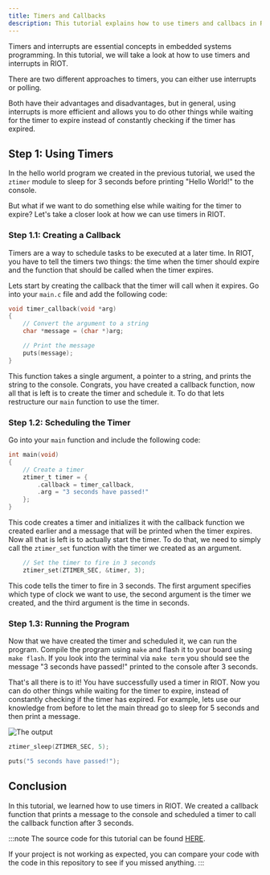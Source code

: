 ```yaml
---
title: Timers and Callbacks
description: This tutorial explains how to use timers and callbacs in RIOT.
---
```



Timers and interrupts are essential concepts in embedded systems programming. In this tutorial, we will take a look at how to use timers and interrupts in RIOT.

There are two different approaches to timers, you can either use interrupts or polling. 

Both have their advantages and disadvantages, but in general, using interrupts is more efficient and allows you to do other things while waiting for the timer to expire instead of constantly checking if the timer has expired.

## Step 1: Using Timers

In the hello world program we created in the previous tutorial, we used the `ztimer` module to sleep for 3 seconds before printing "Hello World!" to the console. 

But what if we want to do something else while waiting for the timer to expire? Let's take a closer look at how we can use timers in RIOT.

### Step 1.1: Creating a Callback

Timers are a way to schedule tasks to be executed at a later time. In RIOT, you have to tell the timers two things: the time when the timer should expire and the function that should be called when the timer expires.

Lets start by creating the callback that the timer will call when it expires. Go into your `main.c` file and add the following code:

```c
void timer_callback(void *arg)
{
    // Convert the argument to a string
    char *message = (char *)arg;

    // Print the message
    puts(message);
}
```

This function takes a single argument, a pointer to a string, and prints the string to the console. Congrats, you have created a callback function, 
now all that is left is to create the timer and schedule it. To do that lets restructure our `main` function to use the timer.

### Step 1.2: Scheduling the Timer

Go into your `main` function and include the following code:

```c
int main(void)
{
    // Create a timer
    ztimer_t timer = {
        .callback = timer_callback,
        .arg = "3 seconds have passed!"
    };
}
```

This code creates a timer and initializes it with the callback function we created earlier and a message that will be printed when the timer expires.
Now all that is left is to actually start the timer. To do that, we need to simply call the `ztimer_set` function with the timer we created as an argument.

```c
    // Set the timer to fire in 3 seconds
    ztimer_set(ZTIMER_SEC, &timer, 3);
```

This code tells the timer to fire in 3 seconds. The first argument specifies which type of clock we want to use, the second argument is the timer we created, and the third argument is the time in seconds.

### Step 1.3: Running the Program

Now that we have created the timer and scheduled it, we can run the program. Compile the program using `make` and flash it to your board using `make flash`. 
If you look into the terminal via `make term` you should see the message "3 seconds have passed!" printed to the console after 3 seconds.

That's all there is to it! You have successfully used a timer in RIOT. Now you can do other things while waiting for the timer to expire,
instead of constantly checking if the timer has expired. For example, lets use our knowledge from before to let the main thread go to sleep for 5 seconds and then print a message.

![The output](img/03_timers/01_output.png)

```c
ztimer_sleep(ZTIMER_SEC, 5);

puts("5 seconds have passed!");
```

## Conclusion

In this tutorial, we learned how to use timers in RIOT. We created a callback function that prints a message to the console and scheduled a timer to call the callback function after 3 seconds.

:::note
The source code for this tutorial can be found [HERE](https://github.com/AnnsAnns/RIOT-Tutorial-Repository/tree/03_timers). 

If your project is not working as expected, you can compare your code with the code in this repository to see if you missed anything.
:::
